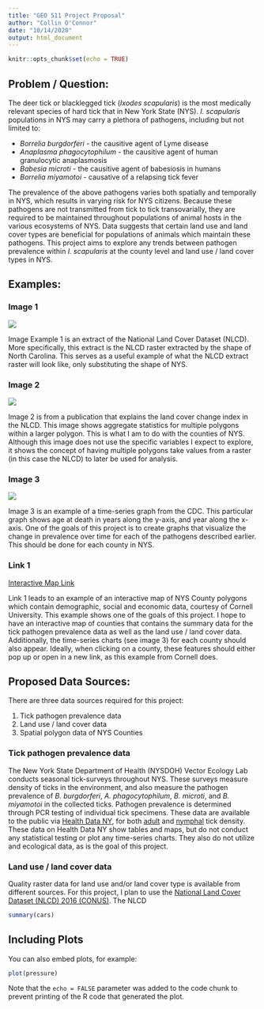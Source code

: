 ```yaml
---
title: "GEO 511 Project Proposal"
author: "Collin O'Connor"
date: "10/14/2020"
output: html_document
---
```


<style type="text/css">
h1.title {text-align: center;}
h4.author {text-align: center;}
h4.date {text-align: center;}
</style>




```r
knitr::opts_chunk$set(echo = TRUE)
```

## Problem / Question:

The deer tick or blacklegged tick (<i>Ixodes scapularis</i>) is the most medically relevant species of hard tick that in New York State (NYS). <i>I. scapularis</i> populations in NYS may carry a plethora of pathogens, including but not limited to:

* <i>Borrelia burgdorferi</i> - the causitive agent of Lyme disease
* <i>Anaplasma phagocytophilum</i> - the causitive agent of human granulocytic anaplasmosis
* <i>Babesia microti</i> - the causitive agent of babesiosis in humans
* <i>Borrelia miyamotoi</i> - causative of a relapsing tick fever 

The prevalence of the above pathogens varies both spatially and temporally in NYS, which results in varying risk for NYS citizens. Because these pathogens are not transmitted from tick to tick transovarially, they are required to be maintained throughout populations of animal hosts in the various ecosystems of NYS. Data suggests that certain land use and land cover types are beneficial for populations of animals which maintain these pathogens. This project aims to explore any trends between pathogen prevalence within <i>I. scapularis</i> at the county level and land use / land cover types in NYS.





## Examples:
### Image 1
![](https://www.lib.ncsu.edu/sites/default/files/wysiwyg-uploads/NLCD_NC.jpg)

Image Example 1 is an extract of the National Land Cover Dataset (NLCD). More specifically, this extract is the NLCD raster extracted by the shape of North Carolina. This serves as a useful example of what the NLCD extract raster will look like, only substituting the shape of NYS.

### Image 2
![](https://ars.els-cdn.com/content/image/1-s2.0-S0924271620300587-gr9.jpg)

Image 2 is from a publication that explains the land cover change index in the NLCD. This image shows aggregate statistics for multiple polygons within a larger polygon. This is what I am to do with the counties of NYS. Although this image does not use the specific variables I expect to explore, it shows the concept of having multiple polygons take values from a raster (in this case the NLCD) to later be used for analysis.

### Image 3
![](https://www.cdc.gov/csels/dsepd/ss1978/lesson4/images/Figure4.3.jpg)

Image 3 is an example of a time-series graph from the CDC. This particular graph shows age at death in years along the y-axis, and year along the x-axis. One of the goals of this project is to create graphs that visualize the change in prevalence over time for each of the pathogens described earlier. This should be done for each county in NYS.

### Link 1
[Interactive Map Link](https://pad.human.cornell.edu/profiles/index.cfm)

Link 1 leads to an example of an interactive map of NYS County polygons which contain demographic, social and economic data, courtesy of Cornell University. This example shows one of the goals of this project. I hope to have an interactive map of counties that contains the summary data for the tick pathogen prevalence data as well as the land use / land cover data. Additionally, the time-series charts (see image 3) for each county should also appear. Ideally, when clicking on a county, these features should either pop up or open in a new link, as this example from Cornell does. 

## Proposed Data Sources:
There are three data sources required for this project:

1. Tick pathogen prevalence data
2. Land use / land cover data
3. Spatial polygon data of NYS Counties

### Tick pathogen prevalence data
The New York State Department of Health (NYSDOH) Vector Ecology Lab conducts seasonal tick-surveys throughout NYS. These surveys measure density of ticks in the environment, and also measure the pathogen prevalence of <i>B. burgdorferi</i>, <i>A. phagocytophilum</i>, <i>B. microti</i>, and <i>B. miyamotoi</i> in the collected ticks. Pathogen prevalence is determined through PCR testing of individual tick specimens. These data are available to the public via [Health Data NY](https://health.data.ny.gov/), for both [adult](https://health.data.ny.gov/Health/Access-Adult-Deer-Tick-Collection-Data-by-County-E/fkdr-6a5t) and [nymphal](https://health.data.ny.gov/Health/Access-Nymph-Deer-Tick-Collection-Data-by-County-E/7qid-kum3) tick density. These data on Health Data NY show tables and maps, but do not conduct any statistical testing or plot any time-series charts. They also do not utilize and ecological data, as is the goal of this project.

### Land use / land cover data
Quality raster data for land use and/or land cover type is available from different sources. For this project, I plan to use the [National Land Cover Dataset (NLCD) 2016 (CONUS)](https://www.mrlc.gov/data/nlcd-2016-land-cover-conus). The NLCD 


```r
summary(cars)
```

## Including Plots

You can also embed plots, for example:

```r
plot(pressure)
```

Note that the `echo = FALSE` parameter was added to the code chunk to prevent printing of the R code that generated the plot.
